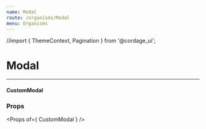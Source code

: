 ```yaml
---
name: Modal
route: /organisms/Modal
menu: Organisms
---
```


//import { ThemeContext, Pagination } from '@cordage_ui';


# Modal

---

#### CustomModal

### Props

<Props of={ CustomModal } />

<Playground>
  <CustomModal
    header='Header of modal'
    content='Lorem ipsum dolor sit amet, consectetur adipiscing elit, sed do eiusmod tempor incididunt ut labore et dolore magna aliqua.'
    buttonText='Click to open modal'
  />
</Playground>
